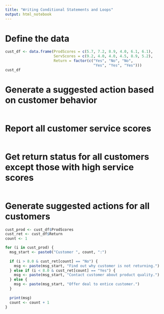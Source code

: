 ---
title: "Writing Conditional Statements and Loops"
output: html_notebook
---

# Define the data
```{r}
cust_df <- data.frame(ProdScores = c(5.7, 7.2, 8.9, 4.0, 6.1, 6.1),
                      ServScores = c(9.2, 4.0, 4.0, 4.5, 8.9, 5.2),
                      Return = factor(c("Yes", "No", "No",
                                        "Yes", "Yes", "Yes")))
cust_df
```
# Generate a suggested action based on customer behavior
```{r}










```
# Report all customer service scores
```{r}









```
# Get return status for all customers except those with high service scores
```{r}
















```
# Generate suggested actions for all customers
```{r}
cust_prod <- cust_df$ProdScores
cust_ret <- cust_df$Return
count <- 1

for (i in cust_prod) {
  msg_start <- paste0("Customer ", count, ":")
  
  if (i > 8.0 & cust_ret[count] == "No") {
    msg <- paste(msg_start, "Find out why customer is not returning.")
  } else if (i < 8.0 & cust_ret[count] == "Yes") {
    msg <- paste(msg_start, "Contact customer about product quality.")
  } else {
    msg <- paste(msg_start, "Offer deal to entice customer.")
  }
  
  print(msg)
  count <- count + 1
}
```